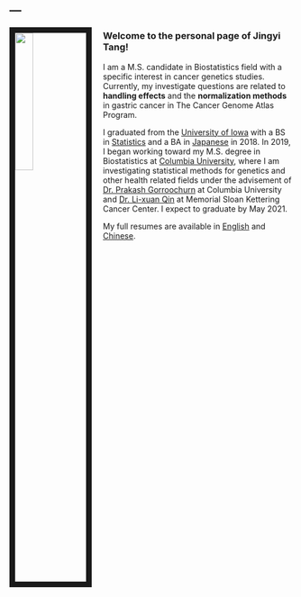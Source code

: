 ---
---

<link rel="stylesheet" href="styles.css" type="text/css">

<img src="images/me.jpg" style="width:25%; border:10px solid; margin-right: 20px" align="left">

### Welcome to the personal page of Jingyi Tang!

I am a M.S. candidate in Biostatistics field with a specific interest in cancer genetics studies. Currently, my investigate questions are related to **handling effects** and the **normalization methods** in gastric cancer in The Cancer Genome Atlas Program.

I graduated from the [University of Iowa](https://www.uiowa.edu/) with a BS in [Statistics](https://www.stat.uiowa.edu/) and a BA in [Japanese](https://www.asian-slavic.uiowa.edu/undergraduate-programs/japanese) in 2018. In 2019, I began working toward my M.S. degree in Biostatistics at [Columbia University](https://www.mailman.columbia.edu/become-student/departments/biostatistics), where I am investigating statistical methods for genetics and other health related fields under the advisement of [Dr. Prakash Gorroochurn](https://www.publichealth.columbia.edu/people/our-faculty/pg2113) at Columbia University and [Dr. Li-xuan Qin](https://www.mskcc.org/profile/li-xuan-qin) at Memorial Sloan Kettering Cancer Center. I expect to graduate by May 2021.

My full resumes are available in [English](files/Stats_Jingyi_Tang_resume.pdf) and [Chinese](files/统计-唐静怡-tangjingyi1995@163.com.pdf).